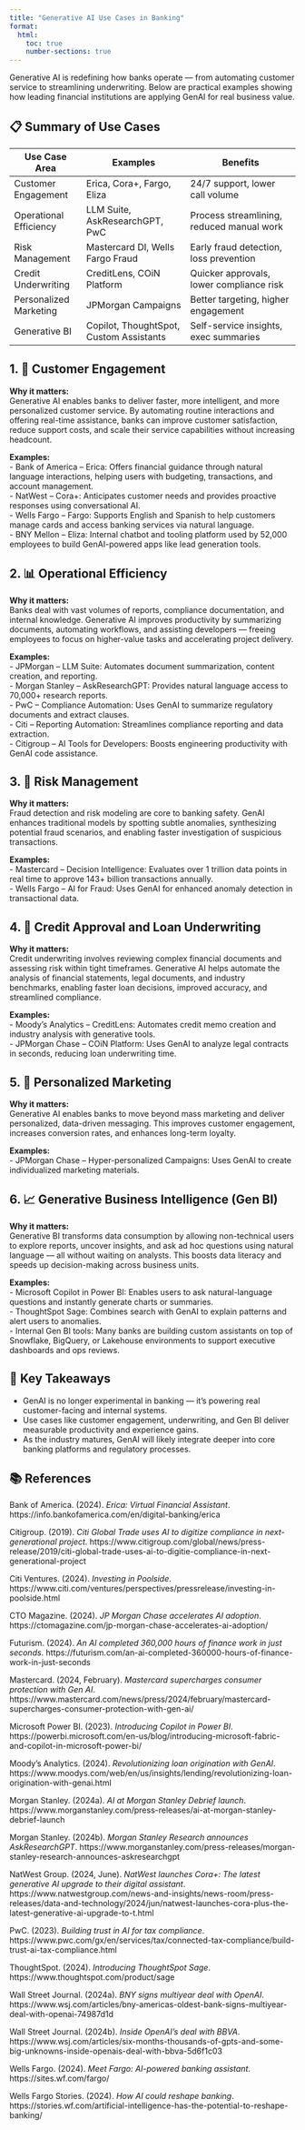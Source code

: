 ```yaml
---
title: "Generative AI Use Cases in Banking"
format:
  html:
    toc: true
    number-sections: true
---
```


Generative AI is redefining how banks operate — from automating customer service to streamlining underwriting. Below are practical examples showing how leading financial institutions are applying GenAI for real business value.

## 📋 Summary of Use Cases

| Use Case Area             | Examples                            | Benefits                              |
|---------------------------|--------------------------------------|----------------------------------------|
| Customer Engagement       | Erica, Cora+, Fargo, Eliza           | 24/7 support, lower call volume         |
| Operational Efficiency    | LLM Suite, AskResearchGPT, PwC       | Process streamlining, reduced manual work  |
| Risk Management           | Mastercard DI, Wells Fargo Fraud     | Early fraud detection, loss prevention |
| Credit Underwriting       | CreditLens, COiN Platform            | Quicker approvals, lower compliance risk|
| Personalized Marketing    | JPMorgan Campaigns                   | Better targeting, higher engagement    |
| Generative BI             | Copilot, ThoughtSpot, Custom Assistants| Self-service insights, exec summaries |

## 1. 🏦 Customer Engagement

::: {.callout appearance="simple" title=""}
**Why it matters:**  
Generative AI enables banks to deliver faster, more intelligent, and more personalized customer service. By automating routine interactions and offering real-time assistance, banks can improve customer satisfaction, reduce support costs, and scale their service capabilities without increasing headcount.
:::

**Examples:**  
- Bank of America – Erica: Offers financial guidance through natural language interactions, helping users with budgeting, transactions, and account management.  
- NatWest – Cora+: Anticipates customer needs and provides proactive responses using conversational AI.  
- Wells Fargo – Fargo: Supports English and Spanish to help customers manage cards and access banking services via natural language.  
- BNY Mellon – Eliza: Internal chatbot and tooling platform used by 52,000 employees to build GenAI-powered apps like lead generation tools.

## 2. 📊 Operational Efficiency

::: {.callout appearance="simple" title=""}
**Why it matters:**  
Banks deal with vast volumes of reports, compliance documentation, and internal knowledge. Generative AI improves productivity by summarizing documents, automating workflows, and assisting developers — freeing employees to focus on higher-value tasks and accelerating project delivery.
:::

**Examples:**  
- JPMorgan – LLM Suite: Automates document summarization, content creation, and reporting.  
- Morgan Stanley – AskResearchGPT: Provides natural language access to 70,000+ research reports.  
- PwC – Compliance Automation: Uses GenAI to summarize regulatory documents and extract clauses.  
- Citi – Reporting Automation: Streamlines compliance reporting and data extraction.  
- Citigroup – AI Tools for Developers: Boosts engineering productivity with GenAI code assistance.

## 3. 🔐 Risk Management

::: {.callout appearance="simple" title=""}
**Why it matters:**  
Fraud detection and risk modeling are core to banking safety. GenAI enhances traditional models by spotting subtle anomalies, synthesizing potential fraud scenarios, and enabling faster investigation of suspicious transactions.
:::

**Examples:**  
- Mastercard – Decision Intelligence: Evaluates over 1 trillion data points in real time to approve 143+ billion transactions annually.  
- Wells Fargo – AI for Fraud: Uses GenAI for enhanced anomaly detection in transactional data.

## 4. 📝 Credit Approval and Loan Underwriting

::: {.callout appearance="simple" title=""}
**Why it matters:**  
Credit underwriting involves reviewing complex financial documents and assessing risk within tight timeframes. Generative AI helps automate the analysis of financial statements, legal documents, and industry benchmarks, enabling faster loan decisions, improved accuracy, and streamlined compliance.
:::

**Examples:**  
- Moody’s Analytics – CreditLens: Automates credit memo creation and industry analysis with generative tools.  
- JPMorgan Chase – COiN Platform: Uses GenAI to analyze legal contracts in seconds, reducing loan underwriting time.

## 5. 📣 Personalized Marketing

::: {.callout appearance="simple" title=""}
**Why it matters:**  
Generative AI enables banks to move beyond mass marketing and deliver personalized, data-driven messaging. This improves customer engagement, increases conversion rates, and enhances long-term loyalty.
:::

**Examples:**  
- JPMorgan Chase – Hyper-personalized Campaigns: Uses GenAI to create individualized marketing materials.

## 6. 📈 Generative Business Intelligence (Gen BI)

::: {.callout appearance="simple" title=""}
**Why it matters:**  
Generative BI transforms data consumption by allowing non-technical users to explore reports, uncover insights, and ask ad hoc questions using natural language — all without waiting on analysts. This boosts data literacy and speeds up decision-making across business units.
:::

**Examples:**  
- Microsoft Copilot in Power BI: Enables users to ask natural-language questions and instantly generate charts or summaries.  
- ThoughtSpot Sage: Combines search with GenAI to explain patterns and alert users to anomalies.  
- Internal Gen BI tools: Many banks are building custom assistants on top of Snowflake, BigQuery, or Lakehouse environments to support executive dashboards and ops reviews.

## 🧾 Key Takeaways

- GenAI is no longer experimental in banking — it's powering real customer-facing and internal systems.
- Use cases like customer engagement, underwriting, and Gen BI deliver measurable productivity and experience gains.
- As the industry matures, GenAI will likely integrate deeper into core banking platforms and regulatory processes.


## 📚 References

Bank of America. (2024). *Erica: Virtual Financial Assistant*. https://info.bankofamerica.com/en/digital-banking/erica

Citigroup. (2019). *Citi Global Trade uses AI to digitize compliance in next-generational project*. https://www.citigroup.com/global/news/press-release/2019/citi-global-trade-uses-ai-to-digitie-compliance-in-next-generational-project

Citi Ventures. (2024). *Investing in Poolside*. https://www.citi.com/ventures/perspectives/pressrelease/investing-in-poolside.html

CTO Magazine. (2024). *JP Morgan Chase accelerates AI adoption*. https://ctomagazine.com/jp-morgan-chase-accelerates-ai-adoption/

Futurism. (2024). *An AI completed 360,000 hours of finance work in just seconds*. https://futurism.com/an-ai-completed-360000-hours-of-finance-work-in-just-seconds

Mastercard. (2024, February). *Mastercard supercharges consumer protection with Gen AI*. https://www.mastercard.com/news/press/2024/february/mastercard-supercharges-consumer-protection-with-gen-ai/

Microsoft Power BI. (2023). *Introducing Copilot in Power BI*. https://powerbi.microsoft.com/en-us/blog/introducing-microsoft-fabric-and-copilot-in-microsoft-power-bi/

Moody’s Analytics. (2024). *Revolutionizing loan origination with GenAI*. https://www.moodys.com/web/en/us/insights/lending/revolutionizing-loan-origination-with-genai.html

Morgan Stanley. (2024a). *AI at Morgan Stanley Debrief launch*. https://www.morganstanley.com/press-releases/ai-at-morgan-stanley-debrief-launch

Morgan Stanley. (2024b). *Morgan Stanley Research announces AskResearchGPT*. https://www.morganstanley.com/press-releases/morgan-stanley-research-announces-askresearchgpt

NatWest Group. (2024, June). *NatWest launches Cora+: The latest generative AI upgrade to their digital assistant*. https://www.natwestgroup.com/news-and-insights/news-room/press-releases/data-and-technology/2024/jun/natwest-launches-cora-plus-the-latest-generative-ai-upgrade-to-t.html

PwC. (2023). *Building trust in AI for tax compliance*. https://www.pwc.com/gx/en/services/tax/connected-tax-compliance/build-trust-ai-tax-compliance.html

ThoughtSpot. (2024). *Introducing ThoughtSpot Sage*. https://www.thoughtspot.com/product/sage

Wall Street Journal. (2024a). *BNY signs multiyear deal with OpenAI*. https://www.wsj.com/articles/bny-americas-oldest-bank-signs-multiyear-deal-with-openai-74987d1d

Wall Street Journal. (2024b). *Inside OpenAI’s deal with BBVA*. https://www.wsj.com/articles/six-months-thousands-of-gpts-and-some-big-unknowns-inside-openais-deal-with-bbva-5d6f1c03

Wells Fargo. (2024). *Meet Fargo: AI-powered banking assistant*. https://sites.wf.com/fargo/

Wells Fargo Stories. (2024). *How AI could reshape banking*. https://stories.wf.com/artificial-intelligence-has-the-potential-to-reshape-banking/